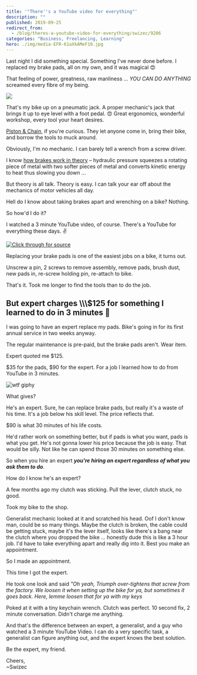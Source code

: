 ```yaml
---
title: '"There''s a YouTube video for everything"'
description: ""
published: 2019-09-25
redirect_from:
  - /blog/theres-a-youtube-video-for-everything/swizec/9206
categories: "Business, Freelancing, Learning"
hero: ./img/media-EFR-61aXkAMeF10.jpg
---
```


Last night I did something special. Something I've never done before. I replaced my brake pads, all on my own, and it was magical 😍

That feeling of power, greatness, raw manliness ... _YOU CAN DO ANYTHING_ screamed every fibre of my being.

[![](./img/media-EFR-61aXkAMeF10.jpg)](https://twitter.com/Swizec/status/1176704975382224896)

That's my bike up on a pneumatic jack. A proper mechanic's jack that brings it up to eye level with a foot pedal. 😍 Great ergonomics, wonderful workshop, every tool your heart desires.

[Piston & Chain](https://pistonandchain.com/), if you're curious. They let anyone come in, bring their bike, and borrow the tools to muck around.

Obviously, I'm no mechanic. I can barely tell a wrench from a screw driver.

I know [how brakes work in theory](https://en.wikipedia.org/wiki/Disc_brake) – hydraulic pressure squeezes a rotating piece of metal with two softer pieces of metal and converts kinetic energy to heat thus slowing you down ...

But theory is all talk. Theory is easy. I can talk your ear off about the mechanics of motor vehicles all day.

Hell do I know about taking brakes apart and wrenching on a bike? Nothing.

So how'd I do it?

I watched a 3 minute YouTube video, of course. There's a YouTube for everything these days. ✌️

[![Click through for source](./img/techletter.app-screenshot-1569427778894.png)](https://www.youtube.com/watch?v=Ji0phl_znEU)

Replacing your brake pads is one of the easiest jobs on a bike, it turns out.

Unscrew a pin, 2 screws to remove assembly, remove pads, brush dust, new pads in, re-screw holding pin, re-attach to bike.

That's it. Took me longer to find the tools than to do the job.

## But expert charges \\\\\\$125 for something I learned to do in 3 minutes 🤔

I was going to have an expert replace my pads. Bike's going in for its first annual service in two weeks anyway.

The regular maintenance is pre-paid, but the brake pads aren't. Wear item.

Expert quoted me $125.

$35 for the pads, $90 for the expert. For a job I learned how to do from YouTube in 3 minutes.

![wtf giphy](./img/media-pPhyAv5t9V8djyRFJH-giphy-downsized-medium.gif)

What gives?

He's an expert. Sure, he can replace brake pads, but really it's a waste of his time. It's a job below his skill level. The price reflects that.

$90 is what 30 minutes of his life costs.

He'd rather work on something better, but if pads is what you want, pads is what you get. He's not gonna lower his price because the job is easy. That would be silly. Not like he can spend those 30 minutes on something else.

So when you hire an expert **_you're hiring an expert regardless of what you ask them to do_**.

How do I know he's an expert?

A few months ago my clutch was sticking. Pull the lever, clutch stuck, no good.

Took my bike to the shop.

Generalist mechanic looked at it and scratched his head. Oof I don't know man, could be so many things. Maybe the clutch is broken, the cable could be getting stuck, maybe it's the lever itself, looks like there's a bang near the clutch where you dropped the bike ... honestly dude this is like a 3 hour job. I'd have to take everything apart and really dig into it. Best you make an appointment.

So I made an appointment.

This time I got the expert.

He took one look and said _"Oh yeah, Triumph over-tightens that screw from the factory. We loosen it when setting up the bike for ya, but sometimes it goes back. Here, lemme loosen that for ya with my keys_

Poked at it with a tiny keychain wrench. Clutch was perfect. 10 second fix, 2 minute conversation. Didn't charge me anything.

And that's the difference between an expert, a generalist, and a guy who watched a 3 minute YouTube Video. I can do a very specific task, a generalist can figure anything out, and the expert knows the best solution.

Be the expert, my friend.

Cheers,  
~Swizec
